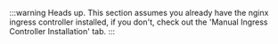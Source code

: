 

:::warning Heads up.
This section assumes you already have the nginx ingress controller installed, if you don't,
check out the 'Manual Ingress Controller Installation' tab.
:::

<Flow id="nginx-ingress-automatic-install">
  <Step>
    <PartialStartWithHost />
  </Step>
  <Step>
    <PartialAdminSetVersion />
  </Step>
  <Step>
    <PartialAdminUpgradeCLI />
  </Step>
  <Step>
    <PartialStartGetExternalIP />
  </Step>
  <Step>
    <PartialStartSetARecord />
  </Step>
</Flow>
